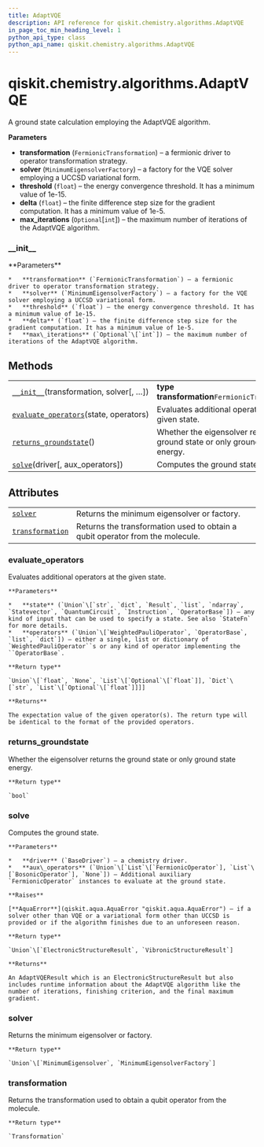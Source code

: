 ```yaml
---
title: AdaptVQE
description: API reference for qiskit.chemistry.algorithms.AdaptVQE
in_page_toc_min_heading_level: 1
python_api_type: class
python_api_name: qiskit.chemistry.algorithms.AdaptVQE
---
```


<span id="qiskit-chemistry-algorithms-adaptvqe" />

# qiskit.chemistry.algorithms.AdaptVQE

<Class id="qiskit.chemistry.algorithms.AdaptVQE" isDedicatedPage={true} github="https://github.com/qiskit-community/qiskit-aqua/tree/stable/0.9/qiskit/chemistry/algorithms/ground_state_solvers/adapt_vqe.py" signature="AdaptVQE(transformation, solver, threshold=1e-05, delta=1, max_iterations=None)" modifiers="class">
  A ground state calculation employing the AdaptVQE algorithm.

  **Parameters**

  *   **transformation** (`FermionicTransformation`) – a fermionic driver to operator transformation strategy.
  *   **solver** (`MinimumEigensolverFactory`) – a factory for the VQE solver employing a UCCSD variational form.
  *   **threshold** (`float`) – the energy convergence threshold. It has a minimum value of 1e-15.
  *   **delta** (`float`) – the finite difference step size for the gradient computation. It has a minimum value of 1e-5.
  *   **max\_iterations** (`Optional`\[`int`]) – the maximum number of iterations of the AdaptVQE algorithm.

  ### \_\_init\_\_

  <Function id="qiskit.chemistry.algorithms.AdaptVQE.__init__" signature="__init__(transformation, solver, threshold=1e-05, delta=1, max_iterations=None)">
    **Parameters**

    *   **transformation** (`FermionicTransformation`) – a fermionic driver to operator transformation strategy.
    *   **solver** (`MinimumEigensolverFactory`) – a factory for the VQE solver employing a UCCSD variational form.
    *   **threshold** (`float`) – the energy convergence threshold. It has a minimum value of 1e-15.
    *   **delta** (`float`) – the finite difference step size for the gradient computation. It has a minimum value of 1e-5.
    *   **max\_iterations** (`Optional`\[`int`]) – the maximum number of iterations of the AdaptVQE algorithm.
  </Function>

  ## Methods

  |                                                                                                                                                              |                                                                               |
  | ------------------------------------------------------------------------------------------------------------------------------------------------------------ | ----------------------------------------------------------------------------- |
  | [`__init__`](#qiskit.chemistry.algorithms.AdaptVQE.__init__ "qiskit.chemistry.algorithms.AdaptVQE.__init__")(transformation, solver\[, …])                   | **type transformation**`FermionicTransformation`                              |
  | [`evaluate_operators`](#qiskit.chemistry.algorithms.AdaptVQE.evaluate_operators "qiskit.chemistry.algorithms.AdaptVQE.evaluate_operators")(state, operators) | Evaluates additional operators at the given state.                            |
  | [`returns_groundstate`](#qiskit.chemistry.algorithms.AdaptVQE.returns_groundstate "qiskit.chemistry.algorithms.AdaptVQE.returns_groundstate")()              | Whether the eigensolver returns the ground state or only ground state energy. |
  | [`solve`](#qiskit.chemistry.algorithms.AdaptVQE.solve "qiskit.chemistry.algorithms.AdaptVQE.solve")(driver\[, aux\_operators])                               | Computes the ground state.                                                    |

  ## Attributes

  |                                                                                                                                |                                                                               |
  | ------------------------------------------------------------------------------------------------------------------------------ | ----------------------------------------------------------------------------- |
  | [`solver`](#qiskit.chemistry.algorithms.AdaptVQE.solver "qiskit.chemistry.algorithms.AdaptVQE.solver")                         | Returns the minimum eigensolver or factory.                                   |
  | [`transformation`](#qiskit.chemistry.algorithms.AdaptVQE.transformation "qiskit.chemistry.algorithms.AdaptVQE.transformation") | Returns the transformation used to obtain a qubit operator from the molecule. |

  ### evaluate\_operators

  <Function id="qiskit.chemistry.algorithms.AdaptVQE.evaluate_operators" signature="evaluate_operators(state, operators)">
    Evaluates additional operators at the given state.

    **Parameters**

    *   **state** (`Union`\[`str`, `dict`, `Result`, `list`, `ndarray`, `Statevector`, `QuantumCircuit`, `Instruction`, `OperatorBase`]) – any kind of input that can be used to specify a state. See also `StateFn` for more details.
    *   **operators** (`Union`\[`WeightedPauliOperator`, `OperatorBase`, `list`, `dict`]) – either a single, list or dictionary of `WeightedPauliOperator``s or any kind of operator implementing the ``OperatorBase`.

    **Return type**

    `Union`\[`float`, `None`, `List`\[`Optional`\[`float`]], `Dict`\[`str`, `List`\[`Optional`\[`float`]]]]

    **Returns**

    The expectation value of the given operator(s). The return type will be identical to the format of the provided operators.
  </Function>

  ### returns\_groundstate

  <Function id="qiskit.chemistry.algorithms.AdaptVQE.returns_groundstate" signature="returns_groundstate()">
    Whether the eigensolver returns the ground state or only ground state energy.

    **Return type**

    `bool`
  </Function>

  ### solve

  <Function id="qiskit.chemistry.algorithms.AdaptVQE.solve" signature="solve(driver, aux_operators=None)">
    Computes the ground state.

    **Parameters**

    *   **driver** (`BaseDriver`) – a chemistry driver.
    *   **aux\_operators** (`Union`\[`List`\[`FermionicOperator`], `List`\[`BosonicOperator`], `None`]) – Additional auxiliary `FermionicOperator` instances to evaluate at the ground state.

    **Raises**

    [**AquaError**](qiskit.aqua.AquaError "qiskit.aqua.AquaError") – if a solver other than VQE or a variational form other than UCCSD is provided or if the algorithm finishes due to an unforeseen reason.

    **Return type**

    `Union`\[`ElectronicStructureResult`, `VibronicStructureResult`]

    **Returns**

    An AdaptVQEResult which is an ElectronicStructureResult but also includes runtime information about the AdaptVQE algorithm like the number of iterations, finishing criterion, and the final maximum gradient.
  </Function>

  ### solver

  <Attribute id="qiskit.chemistry.algorithms.AdaptVQE.solver">
    Returns the minimum eigensolver or factory.

    **Return type**

    `Union`\[`MinimumEigensolver`, `MinimumEigensolverFactory`]
  </Attribute>

  ### transformation

  <Attribute id="qiskit.chemistry.algorithms.AdaptVQE.transformation">
    Returns the transformation used to obtain a qubit operator from the molecule.

    **Return type**

    `Transformation`
  </Attribute>
</Class>

